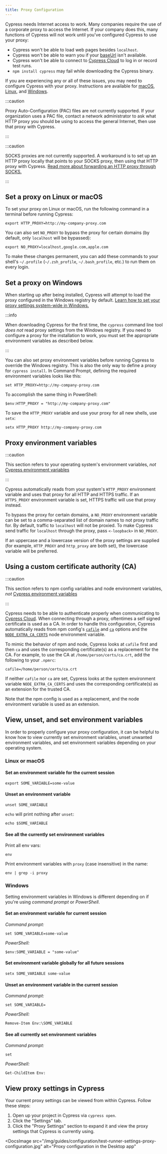 ```yaml
---
title: Proxy Configuration
---
```


Cypress needs Internet access to work. Many companies require the use of a
corporate proxy to access the Internet. If your company does this, many
functions of Cypress will not work until you've configured Cypress to use your
proxy:

- Cypress won't be able to load web pages besides `localhost`.
- Cypress won't be able to warn you if your
  [baseUrl](/guides/references/configuration#Global) isn't available.
- Cypress won't be able to connect to
  [Cypress Cloud](/guides/cloud/introduction) to log in or record test runs.
- `npm install cypress` may fail while downloading the Cypress binary.

If you are experiencing any or all of these issues, you may need to configure
Cypress with your proxy. Instructions are available for
[macOS](#Set-a-proxy-on-Linux-or-macOS),
[Linux](#Set-a-proxy-on-Linux-or-macOS), and [Windows](#Set-a-proxy-on-Windows).

:::caution

Proxy Auto-Configuration (PAC) files are not currently supported. If your
organization uses a PAC file, contact a network administrator to ask what HTTP
proxy you should be using to access the general Internet, then use that proxy
with Cypress.

:::

:::caution

SOCKS proxies are not currently supported. A workaround is to set up an HTTP
proxy locally that points to your SOCKS proxy, then using that HTTP proxy with
Cypress.
[Read more about forwarding an HTTP proxy through SOCKS.](https://superuser.com/questions/423563/convert-http-requests-to-socks5)

:::

## Set a proxy on Linux or macOS

To set your proxy on Linux or macOS, run the following command in a terminal
before running Cypress:

```shell
export HTTP_PROXY=http://my-company-proxy.com
```

You can also set `NO_PROXY` to bypass the proxy for certain domains (by default,
only `localhost` will be bypassed):

```shell
export NO_PROXY=localhost,google.com,apple.com
```

To make these changes permanent, you can add these commands to your shell's
`~/.profile` (`~/.zsh_profile`, `~/.bash_profile`, etc.) to run them on every
login.

## Set a proxy on Windows

When starting up after being installed, Cypress will attempt to load the proxy
configured in the Windows registry by default.
[Learn how to set your proxy settings system-wide in Windows.](https://www.howtogeek.com/tips/how-to-set-your-proxy-settings-in-windows-8.1/)

:::info

When downloading Cypress for the first time, the `cypress` command line tool
_does not_ read proxy settings from the Windows registry. If you need to
configure a proxy for the installation to work, you must set the appropriate
environment variables as described below.

:::

You can also set proxy environment variables before running Cypress to override
the Windows registry. This is also the only way to define a proxy for
`cypress install`. In Command Prompt, defining the required environment
variables looks like this:

```shell
set HTTP_PROXY=http://my-company-proxy.com
```

To accomplish the same thing in PowerShell:

```shell
$env:HTTP_PROXY = "http://my-company-proxy.com"
```

To save the `HTTP_PROXY` variable and use your proxy for all new shells, use
`setx`:

```shell
setx HTTP_PROXY http://my-company-proxy.com
```

## Proxy environment variables

:::caution

This section refers to your operating system's environment variables, _not_
[Cypress environment variables](/guides/guides/environment-variables)

:::

Cypress automatically reads from your system's `HTTP_PROXY` environment variable
and uses that proxy for all HTTP and HTTPS traffic. If an `HTTPS_PROXY`
environment variable is set, HTTPS traffic will use that proxy instead.

To bypass the proxy for certain domains, a `NO_PROXY` environment variable can
be set to a comma-separated list of domain names to not proxy traffic for. By
default, traffic to `localhost` will not be proxied. To make Cypress send
traffic for `localhost` through the proxy, pass `<-loopback>` in `NO_PROXY`.

If an uppercase and a lowercase version of the proxy settings are supplied (for
example, `HTTP_PROXY` and `http_proxy` are both set), the lowercase variable
will be preferred.

## Using a custom certificate authority (CA)

:::caution

This section refers to npm config variables and node environment variables,
_not_ [Cypress environment variables](/guides/guides/environment-variables)

:::

Cypress needs to be able to authenticate properly when communicating to
[Cypress Cloud](/guides/cloud/introduction). When connecting through a proxy,
oftentimes a self signed certificate is used as a CA. In order to handle this
configuration, Cypress automatically reads from npm config's
[`cafile`](https://docs.npmjs.com/cli/v8/using-npm/config#cafile) and
[`ca`](https://docs.npmjs.com/cli/v8/using-npm/config#ca) options and the
[`NODE_EXTRA_CA_CERTS`](https://nodejs.org/api/cli.html#node_extra_ca_certsfile)
node environment variable.

To mimic the behavior of npm and node, Cypress looks at `cafile` first and then
`ca` and uses the corresponding certificate(s) as a replacement for the CA. For
example, to use the CA at `/home/person/certs/ca.crt`, add the following to your
`.npmrc`:

```shell
cafile=/home/person/certs/ca.crt
```

If neither `cafile` nor `ca` are set, Cypress looks at the system environment
variable `NODE_EXTRA_CA_CERTS` and uses the corresponding certificate(s) as an
extension for the trusted CA.

Note that the npm config is used as a replacement, and the node environment
variable is used as an extension.

## View, unset, and set environment variables

In order to properly configure your proxy configuration, it can be helpful to
know how to view currently set environment variables, unset unwanted environment
variables, and set environment variables depending on your operating system.

### Linux or macOS

#### Set an environment variable for the current session

```shell
export SOME_VARIABLE=some-value
```

#### Unset an environment variable

```shell
unset SOME_VARIABLE
```

`echo` will print nothing after `unset`:

```shell
echo $SOME_VARIABLE
```

#### See all the currently set environment variables

Print all env vars:

```shell
env
```

Print environment variables with `proxy` (case insensitive) in the name:

```shell
env | grep -i proxy
```

### Windows

Setting environment variables in Windows is different depending on if you're
using _command prompt_ or _PowerShell_.

#### Set an environment variable for current session

_Command prompt:_

```shell
set SOME_VARIABLE=some-value
```

_PowerShell:_

```shell
$env:SOME_VARIABLE = "some-value"
```

#### Set environment variable globally for all future sessions

```shell
setx SOME_VARIABLE some-value
```

#### Unset an environment variable in the current session

_Command prompt:_

```shell
set SOME_VARIABLE=
```

_PowerShell:_

```shell
Remove-Item Env:\SOME_VARIABLE
```

#### See all currently set environment variables

_Command prompt:_

```shell
set
```

_PowerShell:_

```shell
Get-ChildItem Env:
```

## View proxy settings in Cypress

Your current proxy settings can be viewed from within Cypress. Follow these
steps:

1. Open up your project in Cypress via `cypress open`.
2. Click the "Settings" tab.
3. Click the "Proxy Settings" section to expand it and view the proxy settings
   that Cypress is currently using.

<DocsImage
  src="/img/guides/configuration/test-runner-settings-proxy-configuration.jpg"
  alt="Proxy configuration in the Desktop app"
></DocsImage>
